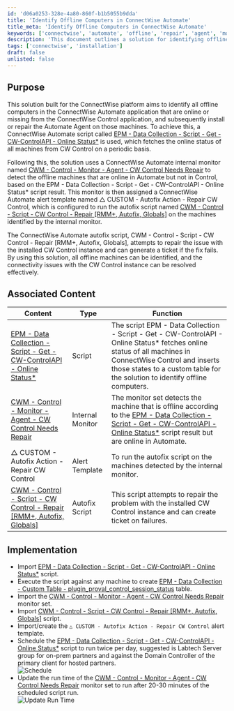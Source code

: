 ```yaml
---
id: 'd06a0253-328e-4a80-860f-b1b5055b9dda'
title: 'Identify Offline Computers in ConnectWise Automate'
title_meta: 'Identify Offline Computers in ConnectWise Automate'
keywords: ['connectwise', 'automate', 'offline', 'repair', 'agent', 'monitor', 'script']
description: 'This document outlines a solution for identifying offline computers in the ConnectWise Automate application that are online or missing from the ConnectWise Control application, and details the process for installing or repairing the Automate Agent on those machines.'
tags: ['connectwise', 'installation']
draft: false
unlisted: false
---
```

## Purpose

This solution built for the ConnectWise platform aims to identify all offline computers in the ConnectWise Automate application that are online or missing from the ConnectWise Control application, and subsequently install or repair the Automate Agent on those machines. To achieve this, a ConnectWise Automate script called [EPM - Data Collection - Script - Get - CW-ControlAPI - Online Status*](https://proval.itglue.com/DOC-5078775-9912233) is used, which fetches the online status of all machines from CW Control on a periodic basis.

Following this, the solution uses a ConnectWise Automate internal monitor named [CWM - Control - Monitor - Agent - CW Control Needs Repair](https://proval.itglue.com/DOC-5078775-7936293) to detect the offline machines that are online in Automate but not in Control, based on the EPM - Data Collection - Script - Get - CW-ControlAPI - Online Status* script result. This monitor is then assigned a ConnectWise Automate alert template named △ CUSTOM - Autofix Action - Repair CW Control, which is configured to run the autofix script named [CWM - Control - Script - CW Control - Repair [RMM+, Autofix, Globals]](https://proval.itglue.com/DOC-5078775-8216334) on the machines identified by the internal monitor.

The ConnectWise Automate autofix script, CWM - Control - Script - CW Control - Repair [RMM+, Autofix, Globals], attempts to repair the issue with the installed CW Control instance and can generate a ticket if the fix fails. By using this solution, all offline machines can be identified, and the connectivity issues with the CW Control instance can be resolved effectively.

## Associated Content

| Content                                                                                          | Type            | Function                                                                                                                                                                   |
|--------------------------------------------------------------------------------------------------|-----------------|---------------------------------------------------------------------------------------------------------------------------------------------------------------------------|
| [EPM - Data Collection - Script - Get - CW-ControlAPI - Online Status*](https://proval.itglue.com/DOC-5078775-9912233) | Script          | The script EPM - Data Collection - Script - Get - CW-ControlAPI - Online Status* fetches online status of all machines in ConnectWise Control and inserts those states to a custom table for the solution to identify offline computers. |
| [CWM - Control - Monitor - Agent - CW Control Needs Repair](https://proval.itglue.com/DOC-5078775-7936293) | Internal Monitor | The monitor set detects the machine that is offline according to the [EPM - Data Collection - Script - Get - CW-ControlAPI - Online Status*](https://proval.itglue.com/DOC-5078775-9912233) script result but are online in Automate. |
| △ CUSTOM - Autofix Action - Repair CW Control                                                   | Alert Template   | To run the autofix script on the machines detected by the internal monitor.                                                                                             |
| [CWM - Control - Script - CW Control - Repair [RMM+, Autofix, Globals]](https://proval.itglue.com/DOC-5078775-8216334) | Autofix Script   | This script attempts to repair the problem with the installed CW Control instance and can create ticket on failures.                                                      |

## Implementation

- Import [EPM - Data Collection - Script - Get - CW-ControlAPI - Online Status*](https://proval.itglue.com/DOC-5078775-9912233) script.
- Execute the script against any machine to create [EPM - Data Collection - Custom Table - plugin_proval_control_session_status](https://proval.itglue.com/DOC-5078775-9912293) table.
- Import the [CWM - Control - Monitor - Agent - CW Control Needs Repair](https://proval.itglue.com/DOC-5078775-7936293) monitor set.
- Import [CWM - Control - Script - CW Control - Repair [RMM+, Autofix, Globals]](https://proval.itglue.com/DOC-5078775-8216334) script.
- Import/create the `△ CUSTOM - Autofix Action - Repair CW Control` alert template.
- Schedule the [EPM - Data Collection - Script - Get - CW-ControlAPI - Online Status*](https://proval.itglue.com/DOC-5078775-9912233) script to run twice per day, suggested is Labtech Server group for on-prem partners and against the Domain Controller of the primary client for hosted partners.  
  ![Schedule](../../static/img/Repair---CW-Control-Client/image_1.png)  
- Update the run time of the [CWM - Control - Monitor - Agent - CW Control Needs Repair](https://proval.itglue.com/DOC-5078775-7936293) monitor set to run after 20-30 minutes of the scheduled script run.  
  ![Update Run Time](../../static/img/Repair---CW-Control-Client/image_2.png)  











